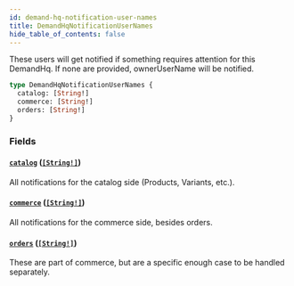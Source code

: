 ```yaml
---
id: demand-hq-notification-user-names
title: DemandHqNotificationUserNames
hide_table_of_contents: false
---
```



These users will get notified if something requires attention for this DemandHq.
If none are provided, ownerUserName will be notified.

```graphql
type DemandHqNotificationUserNames {
  catalog: [String!]
  commerce: [String!]
  orders: [String!]
}
```


### Fields

#### [`catalog`](#) ([`[String!]`](/demand/api/graphql-admin/reference/scalars/string))

All notifications for the catalog side (Products, Variants, etc.).


#### [`commerce`](#) ([`[String!]`](/demand/api/graphql-admin/reference/scalars/string))

All notifications for the commerce side, besides orders.


#### [`orders`](#) ([`[String!]`](/demand/api/graphql-admin/reference/scalars/string))

These are part of commerce, but are a specific enough case to be handled separately.




